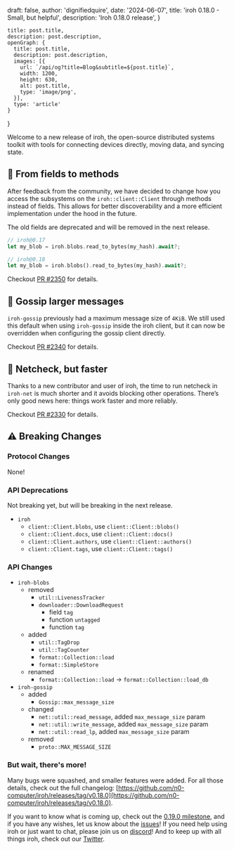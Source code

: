

  draft: false,
  author: 'dignifiedquire',
  date: '2024-06-07',
  title: 'iroh 0.18.0 - Small, but helpful',
  description: 'Iroh 0.18.0 release',
}

    title: post.title,
    description: post.description,
    openGraph: {
      title: post.title,
      description: post.description,
      images: [{
        url: `/api/og?title=Blog&subtitle=${post.title}`,
        width: 1200,
        height: 630,
        alt: post.title,
        type: 'image/png',
      }],
      type: 'article'
    }
}


Welcome to a new release of iroh, the open-source distributed systems toolkit with tools for connecting devices directly, moving data, and syncing state.

## 🏑 From fields to methods

After feedback from the community, we have decided to change how you access the subsystems on the `iroh::client::Client` through methods instead of fields. This allows for better discoverability and a more efficient implementation under the hood in the future. 

The old fields are deprecated and will be removed in the next release.

```rust
// iroh@0.17
let my_blob = iroh.blobs.read_to_bytes(my_hash).await?;

// iroh@0.18
let my_blob = iroh.blobs().read_to_bytes(my_hash).await?;
```

Checkout [PR #2350](https://github.com/n0-computer/iroh/pull/2350) for details.

## 🐘 Gossip larger messages

`iroh-gossip` previously had a maximum message size of `4KiB`. We still used this default when using `iroh-gossip` inside the iroh client, but it can now be overridden when configuring the gossip client directly.

Checkout [PR #2340](https://github.com/n0-computer/iroh/pull/2340) for details.

## 🚀 Netcheck, but faster

Thanks to a new contributor and user of iroh, the time to run netcheck in `iroh-net` is much shorter and it avoids blocking other operations. There’s only good news here: things work faster and more reliably. 

Checkout [PR #2330](https://github.com/n0-computer/iroh/pull/2330) for details.

## ⚠️ Breaking Changes

### Protocol Changes

None!

### API Deprecations

Not breaking yet, but will be breaking in the next release.

- `iroh`
    - `client::Client.blobs`, use `client::Client::blobs()`
    - `client::Client.docs`, use `client::Client::docs()`
    - `client::Client.authors`, use `client::Client::authors()`
    - `client::Client.tags`, use `client::Client::tags()`

### API Changes

- `iroh-blobs`
    - removed
        - `util::LivenessTracker`
        - `downloader::DownloadRequest`
            - field `tag`
            - function `untagged`
            - function `tag`
    - added
        - `util::TagDrop`
        - `util::TagCounter`
        - `format::Collection::load`
        - `format::SimpleStore`
    - renamed
        - `format::Collection::load` → `format::Collection::load_db`
- `iroh-gossip`
    - added
        - `Gossip::max_message_size`
    - changed
        - `net::util::read_message`, added `max_message_size` param
        - `net::util::write_message`, added `max_message_size` param
        - `net::util::read_lp`, added `max_message_size` param
    - removed
        - `proto::MAX_MESSAGE_SIZE`

### But wait, there's more!

Many bugs were squashed, and smaller features were added. For all those details, check out the full changelog: [https://github.com/n0-computer/iroh/releases/tag/v0.18.0](https://github.com/n0-computer/iroh/releases/tag/v0.18.0).

If you want to know what is coming up, check out the [0.19.0 milestone](https://github.com/n0-computer/iroh/milestone/25), and if you have any wishes, let us know about the [issues](https://github.com/n0-computer/iroh/issues)! If you need help using iroh or just want to chat, please join us on [discord](https://discord.com/invite/DpmJgtU7cW)! And to keep up with all things iroh, check out our [Twitter](https://x.com/iroh_n0).
